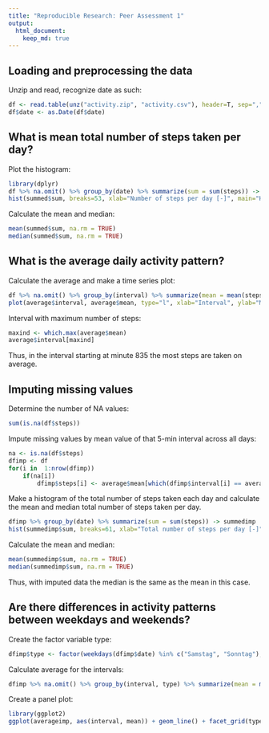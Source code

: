```yaml
---
title: "Reproducible Research: Peer Assessment 1"
output: 
  html_document:
    keep_md: true
---
```



## Loading and preprocessing the data

Unzip and read, recognize date as such:

```r
df <- read.table(unz("activity.zip", "activity.csv"), header=T, sep=",")
df$date <- as.Date(df$date)
```

## What is mean total number of steps taken per day?

Plot the histogram:

```r
library(dplyr)
df %>% na.omit() %>% group_by(date) %>% summarize(sum = sum(steps)) -> summed
hist(summed$sum, breaks=53, xlab="Number of steps per day [-]", main="Histogram of total number of steps per day")
```

Calculate the mean and median:

```r
mean(summed$sum, na.rm = TRUE)
median(summed$sum, na.rm = TRUE)
```

## What is the average daily activity pattern?

Calculate the average and make a time series plot:

```r
df %>% na.omit() %>% group_by(interval) %>% summarize(mean = mean(steps)) -> average
plot(average$interval, average$mean, type="l", xlab="Interval", ylab="Mean")
```

Interval with maximum number of steps:

```r
maxind <- which.max(average$mean)
average$interval[maxind]
```
Thus, in the interval starting at minute 835 the most steps are taken on average.

## Imputing missing values

Determine the number of NA values:

```r
sum(is.na(df$steps))
```

Impute missing values by mean value of that 5-min interval across all days:

```r
na <- is.na(df$steps)
dfimp <- df
for(i in  1:nrow(dfimp)) 
    if(na[i]) 
        dfimp$steps[i] <- average$mean[which(dfimp$interval[i] == average$interval)]
```

Make a histogram of the total number of steps taken each day and calculate the mean and median total number of steps taken per day.

```r
dfimp %>% group_by(date) %>% summarize(sum = sum(steps)) -> summedimp
hist(summedimp$sum, breaks=61, xlab="Total number of steps per day [-]", main="Histogram of imputed data")
```

Calculate the mean and median:

```r
mean(summedimp$sum, na.rm = TRUE)
median(summedimp$sum, na.rm = TRUE)
```
Thus, with imputed data the median is the same as the mean in this case.

## Are there differences in activity patterns between weekdays and weekends?

Create the factor variable type:

```r
dfimp$type <- factor(weekdays(dfimp$date) %in% c("Samstag", "Sonntag"), labels = c("weekday", "weekend"))
```

Calculate average for the intervals:
```r
dfimp %>% na.omit() %>% group_by(interval, type) %>% summarize(mean = mean(steps)) -> averageimp
```

Create a panel plot:

```r
library(ggplot2)
ggplot(averageimp, aes(interval, mean)) + geom_line() + facet_grid(type ~ .) + ylab("Number steps") + xlab("Interval")
```